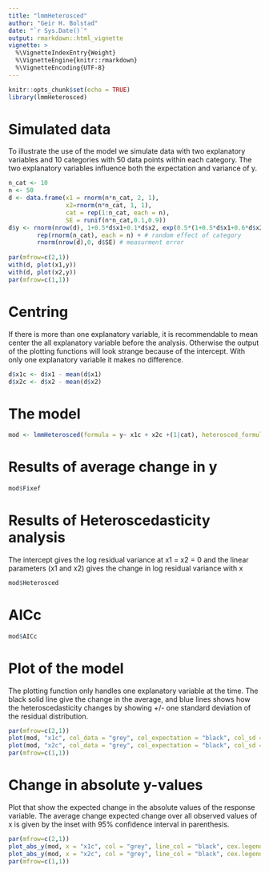 ```yaml
---
title: "lmmHeterosced"
author: "Geir H. Bolstad"
date: "`r Sys.Date()`"
output: rmarkdown::html_vignette
vignette: >
  %\VignetteIndexEntry{Weight}
  %\VignetteEngine{knitr::rmarkdown}
  %\VignetteEncoding{UTF-8}
---
```

<!---  
output: 
  word_document:
    fig_caption: true
-->


<!--- 
                          NB! Build & Reload does not create a vignette 
                          use devtools::build(), or use menu for 
                          building source package
                          or devtools::build_vignettes()
-->


```r
knitr::opts_chunk$set(echo = TRUE)
library(lmmHeterosced)
```

# Simulated data
To illustrate the use of the model we simulate data with two explanatory variables and 10 categories with 50 data points within each category. The two explanatory variables influence both the expectation and variance of y. 
```r
n_cat <- 10
n <- 50
d <- data.frame(x1 = rnorm(n*n_cat, 2, 1), 
                x2=rnorm(n*n_cat, 1, 1), 
                cat = rep(1:n_cat, each = n),
                SE = runif(n*n_cat,0.1,0.9))
d$y <- rnorm(nrow(d), 1+0.5*d$x1+0.1*d$x2, exp(0.5*(1+0.5*d$x1+0.6*d$x2))) + # within category effect including heteroscedastity
        rep(rnorm(n_cat), each = n) + # random effect of category
        rnorm(nrow(d),0, d$SE) # measurment error
  
par(mfrow=c(2,1))
with(d, plot(x1,y))
with(d, plot(x2,y))
par(mfrow=c(1,1))
```

# Centring
If there is more than one explanatory variable, it is recommendable to mean center the all explanatory variable before the analysis. Otherwise the output of the plotting functions will look strange because of the intercept. With only one explanatory variable it makes no difference. 
```r
d$x1c <- d$x1 - mean(d$x1)
d$x2c <- d$x2 - mean(d$x2)
```


# The model
```r
mod <- lmmHeterosced(formula = y~ x1c + x2c +(1|cat), heterosced_formula = ~ x1c + x2c, SE = d$SE, data = d)
```

# Results of average change in y
```r
mod$Fixef
```

# Results of Heteroscedasticity analysis
The intercept gives the log residual variance at x1 = x2 = 0 and the linear parameters (x1 and x2) gives the change in log residual variance with x
```r
mod$Heterosced
```
# AICc
```r
mod$AICc
```

# Plot of the model
The plotting function only handles one explanatory variable at the time. The black solid line give the change in the average, and blue lines shows how the heteroscedasticity changes by showing +/- one standard deviation of the residual distribution. 
```r
par(mfrow=c(2,1))
plot(mod, "x1c", col_data = "grey", col_expectation = "black", col_sd = "blue")
plot(mod, "x2c", col_data = "grey", col_expectation = "black", col_sd = "blue")
par(mfrow=c(1,1))
```

# Change in absolute y-values
Plot that show the expected change in the absolute values of the response variable. The average change expected change over all observed values of x is given by the inset with 95\% confidence interval in parenthesis.
```r
par(mfrow=c(2,1))
plot_abs_y(mod, x = "x1c", col = "grey", line_col = "black", cex.legend = 0.9) 
plot_abs_y(mod, x = "x2c", col = "grey", line_col = "black", cex.legend = 0.9) 
par(mfrow=c(1,1))
```



